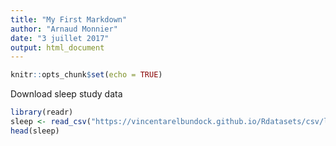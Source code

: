 ```yaml
---
title: "My First Markdown"
author: "Arnaud Monnier"
date: "3 juillet 2017"
output: html_document
---
```


```r
knitr::opts_chunk$set(echo = TRUE)
```
Download sleep study data
```r
library(readr)
sleep <- read_csv("https://vincentarelbundock.github.io/Rdatasets/csv/lme4/sleepstudy.csv") # no spaces
head(sleep)
```